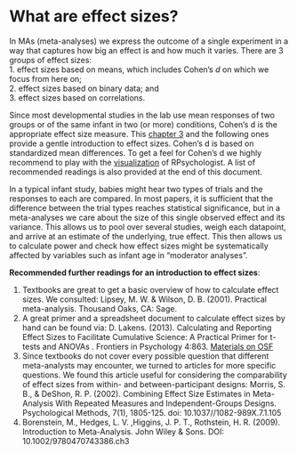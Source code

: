 What are effect sizes?
======================

In MAs (meta-analyses) we express the outcome of a single experiment in a way that captures how big an effect is and how much it varies. There are 3 groups of effect sizes:   
1. effect sizes based on means, which includes Cohen's *d* on which we focus from here on;   
2. effect sizes based on binary data; and   
3. effect sizes based on correlations. 

Since most developmental studies in the lab use mean responses of two groups or of the same infant in two (or more) conditions, Cohen's d is the appropriate effect size measure. This [chapter 3](http://www.meta-analysis.com/downloads/Meta-analysis%20Choosing%20an%20effect%20size.pdf) and the following ones provide a gentle introduction to effect sizes. Cohen's d is based on standardized mean differences. To get a feel for Cohen's d we highly recommend to play with the [visualization](http://rpsychologist.com/d3/cohend/) of RPsychologist. A list of recommended readings is also provided at the end of this document.

In a typical infant study, babies might hear two types of trials and the responses to each are compared. In most papers, it is sufficient that the difference between the trial types reaches statistical significance, but in a meta-analyses we care about the size of this single observed effect and its variance. This allows us to pool over several studies, weigh each datapoint, and arrive at an estimate of the underlying, true effect. This then allows us to calculate power and check how effect sizes might be systematically affected by variables such as infant age in "moderator analyses". 

**Recommended further readings for an introduction to effect sizes**:

1. Textbooks are great to get a basic overview of how to calculate effect sizes. We consulted: Lipsey, M. W. & Wilson, D. B. (2001). Practical meta-analysis. Thousand Oaks, CA: Sage.  
2. A great primer and a spreadsheet document to calculate effect sizes by hand can be found via: D. Lakens. (2013). Calculating and Reporting Effect Sizes to Facilitate Cumulative Science: A Practical Primer for t-tests and ANOVAs . Frontiers in Psychology 4:863. [Materials on OSF](osf.io/ixgcd/files/)    
3. Since textbooks do not cover every possible question that different meta-analysts may encounter, we turned to articles for more specific questions. We found this article useful for considering the comparability of effect sizes from within- and between-participant designs: Morris, S. B., & DeShon, R. P. (2002). Combining Effect Size Estimates in Meta-Analysis With Repeated Measures and Independent-Groups Designs. Psychological Methods, 7(1), 1805-125. doi: 10.1037//1082-989X.7.1.105     
4. Borenstein, M., Hedges, L. V. ,Higgins,  J. P. T.,  Rothstein, H. R. (2009). Introduction to Meta-Analysis. John Wiley & Sons. DOI: 10.1002/9780470743386.ch3	
